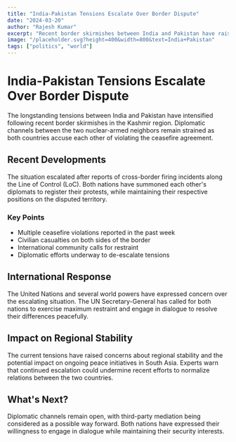 ```yaml
---
title: "India-Pakistan Tensions Escalate Over Border Dispute"
date: "2024-03-20"
author: "Rajesh Kumar"
excerpt: "Recent border skirmishes between India and Pakistan have raised concerns about regional stability."
image: "/placeholder.svg?height=400&width=800&text=India+Pakistan"
tags: ["politics", "world"]
---
```


# India-Pakistan Tensions Escalate Over Border Dispute

The longstanding tensions between India and Pakistan have intensified following recent border skirmishes in the Kashmir region. Diplomatic channels between the two nuclear-armed neighbors remain strained as both countries accuse each other of violating the ceasefire agreement.

## Recent Developments

The situation escalated after reports of cross-border firing incidents along the Line of Control (LoC). Both nations have summoned each other's diplomats to register their protests, while maintaining their respective positions on the disputed territory.

### Key Points

- Multiple ceasefire violations reported in the past week
- Civilian casualties on both sides of the border
- International community calls for restraint
- Diplomatic efforts underway to de-escalate tensions

## International Response

The United Nations and several world powers have expressed concern over the escalating situation. The UN Secretary-General has called for both nations to exercise maximum restraint and engage in dialogue to resolve their differences peacefully.

## Impact on Regional Stability

The current tensions have raised concerns about regional stability and the potential impact on ongoing peace initiatives in South Asia. Experts warn that continued escalation could undermine recent efforts to normalize relations between the two countries.

## What's Next?

Diplomatic channels remain open, with third-party mediation being considered as a possible way forward. Both nations have expressed their willingness to engage in dialogue while maintaining their security interests. 